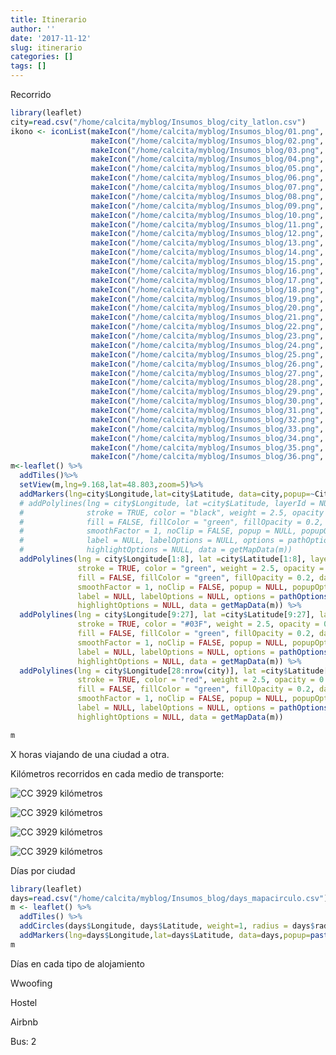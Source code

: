 ```yaml
---
title: Itinerario
author: ''
date: '2017-11-12'
slug: itinerario
categories: []
tags: []
---
```


Recorrido

```r
library(leaflet)
city=read.csv("/home/calcita/myblog/Insumos_blog/city_latlon.csv")  
ikono <- iconList(makeIcon("/home/calcita/myblog/Insumos_blog/01.png", iconWidth = 20, iconHeight =20),
                  makeIcon("/home/calcita/myblog/Insumos_blog/02.png", iconWidth = 20, iconHeight =20),
                  makeIcon("/home/calcita/myblog/Insumos_blog/03.png", iconWidth = 20, iconHeight =20),
                  makeIcon("/home/calcita/myblog/Insumos_blog/04.png", iconWidth = 20, iconHeight =20),
                  makeIcon("/home/calcita/myblog/Insumos_blog/05.png", iconWidth = 20, iconHeight =20),
                  makeIcon("/home/calcita/myblog/Insumos_blog/06.png", iconWidth = 20, iconHeight =20),
                  makeIcon("/home/calcita/myblog/Insumos_blog/07.png", iconWidth = 20, iconHeight =20),
                  makeIcon("/home/calcita/myblog/Insumos_blog/08.png", iconWidth = 20, iconHeight =20),
                  makeIcon("/home/calcita/myblog/Insumos_blog/09.png", iconWidth = 20, iconHeight =20),
                  makeIcon("/home/calcita/myblog/Insumos_blog/10.png", iconWidth = 20, iconHeight =20),
                  makeIcon("/home/calcita/myblog/Insumos_blog/11.png", iconWidth = 20, iconHeight =20),
                  makeIcon("/home/calcita/myblog/Insumos_blog/12.png", iconWidth = 20, iconHeight =20),
                  makeIcon("/home/calcita/myblog/Insumos_blog/13.png", iconWidth = 20, iconHeight =20),
                  makeIcon("/home/calcita/myblog/Insumos_blog/14.png", iconWidth = 20, iconHeight =20),
                  makeIcon("/home/calcita/myblog/Insumos_blog/15.png", iconWidth = 20, iconHeight =20),
                  makeIcon("/home/calcita/myblog/Insumos_blog/16.png", iconWidth = 20, iconHeight =20),
                  makeIcon("/home/calcita/myblog/Insumos_blog/17.png", iconWidth = 20, iconHeight =20),
                  makeIcon("/home/calcita/myblog/Insumos_blog/18.png", iconWidth = 20, iconHeight =20),
                  makeIcon("/home/calcita/myblog/Insumos_blog/19.png", iconWidth = 20, iconHeight =20),
                  makeIcon("/home/calcita/myblog/Insumos_blog/20.png", iconWidth = 20, iconHeight =20),
                  makeIcon("/home/calcita/myblog/Insumos_blog/21.png", iconWidth = 20, iconHeight =20),
                  makeIcon("/home/calcita/myblog/Insumos_blog/22.png", iconWidth = 20, iconHeight =20),
                  makeIcon("/home/calcita/myblog/Insumos_blog/23.png", iconWidth = 20, iconHeight =20),
                  makeIcon("/home/calcita/myblog/Insumos_blog/24.png", iconWidth = 20, iconHeight =20),
                  makeIcon("/home/calcita/myblog/Insumos_blog/25.png", iconWidth = 20, iconHeight =20),
                  makeIcon("/home/calcita/myblog/Insumos_blog/26.png", iconWidth = 20, iconHeight =20),
                  makeIcon("/home/calcita/myblog/Insumos_blog/27.png", iconWidth = 20, iconHeight =20),
                  makeIcon("/home/calcita/myblog/Insumos_blog/28.png", iconWidth = 20, iconHeight =20),
                  makeIcon("/home/calcita/myblog/Insumos_blog/29.png", iconWidth = 20, iconHeight =20),
                  makeIcon("/home/calcita/myblog/Insumos_blog/30.png", iconWidth = 20, iconHeight =20),
                  makeIcon("/home/calcita/myblog/Insumos_blog/31.png", iconWidth = 20, iconHeight =20),
                  makeIcon("/home/calcita/myblog/Insumos_blog/32.png", iconWidth = 20, iconHeight =20),
                  makeIcon("/home/calcita/myblog/Insumos_blog/33.png", iconWidth = 20, iconHeight =20),
                  makeIcon("/home/calcita/myblog/Insumos_blog/34.png", iconWidth = 20, iconHeight =20),
                  makeIcon("/home/calcita/myblog/Insumos_blog/35.png", iconWidth = 20, iconHeight =20),
                  makeIcon("/home/calcita/myblog/Insumos_blog/36.png", iconWidth = 20, iconHeight =20))
m<-leaflet() %>%
  addTiles()%>% 
  setView(m,lng=9.168,lat=48.803,zoom=5)%>% 
  addMarkers(lng=city$Longitude,lat=city$Latitude, data=city,popup=~City, icon=ikono) %>% 
  # addPolylines(lng = city$Longitude, lat =city$Latitude, layerId = NULL, group = NULL,
  #              stroke = TRUE, color = "black", weight = 2.5, opacity = 0.5,
  #              fill = FALSE, fillColor = "green", fillOpacity = 0.2, dashArray = NULL,
  #              smoothFactor = 1, noClip = FALSE, popup = NULL, popupOptions = NULL,
  #              label = NULL, labelOptions = NULL, options = pathOptions(),
  #              highlightOptions = NULL, data = getMapData(m))
  addPolylines(lng = city$Longitude[1:8], lat =city$Latitude[1:8], layerId = NULL, group = NULL,
               stroke = TRUE, color = "green", weight = 2.5, opacity = 0.5,
               fill = FALSE, fillColor = "green", fillOpacity = 0.2, dashArray = NULL,
               smoothFactor = 1, noClip = FALSE, popup = NULL, popupOptions = NULL,
               label = NULL, labelOptions = NULL, options = pathOptions(),
               highlightOptions = NULL, data = getMapData(m)) %>%
  addPolylines(lng = city$Longitude[9:27], lat =city$Latitude[9:27], layerId = NULL, group = NULL,
               stroke = TRUE, color = "#03F", weight = 2.5, opacity = 0.5,
               fill = FALSE, fillColor = "green", fillOpacity = 0.2, dashArray = NULL,
               smoothFactor = 1, noClip = FALSE, popup = NULL, popupOptions = NULL,
               label = NULL, labelOptions = NULL, options = pathOptions(),
               highlightOptions = NULL, data = getMapData(m)) %>%
  addPolylines(lng = city$Longitude[28:nrow(city)], lat =city$Latitude[28:nrow(city)], layerId = NULL, group = NULL,
               stroke = TRUE, color = "red", weight = 2.5, opacity = 0.5,
               fill = FALSE, fillColor = "green", fillOpacity = 0.2, dashArray = NULL,
               smoothFactor = 1, noClip = FALSE, popup = NULL, popupOptions = NULL,
               label = NULL, labelOptions = NULL, options = pathOptions(),
               highlightOptions = NULL, data = getMapData(m))

m
```

X horas viajando de una ciudad a otra.

Kilómetros recorridos en cada medio de transporte:

![CC](/images/avion.png) 3929 kilómetros

![CC](/images/bus.png) 3929 kilómetros

![CC](/images/train.png) 3929 kilómetros

![CC](/images/car.png) 3929 kilómetros



Días por ciudad
```r
library(leaflet)
days=read.csv("/home/calcita/myblog/Insumos_blog/days_mapacirculo.csv")
m <- leaflet() %>% 
  addTiles() %>%
  addCircles(days$Longitude, days$Latitude, weight=1, radius = days$radio,color="red") %>%
  addMarkers(lng=days$Longitude,lat=days$Latitude, data=days,popup=paste0(days$City,": ",days$Days," días"))
m
```

Días en cada tipo de alojamiento

Wwoofing

Hostel

Airbnb

Bus: 2